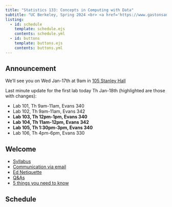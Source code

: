 ```yaml
---
title: "Statistics 133: Concepts in Computing with Data"
subtitle: "UC Berkeley, Spring 2024 <br> <a href='https://www.gastonsanchez.com' target='_blank'><b>Gaston Sanchez</b></a>"
listing:
  - id: schedule
    template: schedule.ejs
    contents: schedule.yml
  - id: buttons
    template: buttons.ejs
    contents: buttons.yml
---
```


::: {#buttons}
:::

::: {.callout-note title="Announcement"}
## Announcement

We'll see you on Wed Jan-17th at 9am in [105 Stanley Hall](https://www.berkeley.edu/map/?stanley)

Last minute update for the first lab today Th Jan-18th (highlighted are those with changes):

- Lab 101, Th 9am-11am, Evans 340
- Lab 102, Th 9am-11am, Evans 342
- **Lab 103, Th 12pm-1pm, Evans 340**
- **Lab 104, Th 11am-12pm, Evans 342**
- **Lab 105, Th 1:30pm-3pm, Evans 340**
- Lab 106, Th 4pm-6pm, Evans 330
:::


## Welcome

- [Syllabus](./syllabus.html)
- [Communication via email](./email.html)
- [Ed Netiquette](./ed-netiquette.html)
- [Q&As](./faqs.html)
- [5 things you need to know](./five-things.html)


## Schedule

::: {#schedule}
:::

